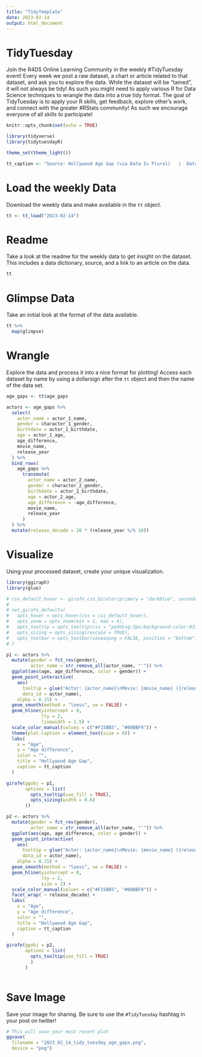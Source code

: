 ```yaml
---
title: "TidyTemplate"
date: 2023-02-14
output: html_document
---
```


# TidyTuesday

Join the R4DS Online Learning Community in the weekly #TidyTuesday event!
Every week we post a raw dataset, a chart or article related to that dataset, and ask you to explore the data.
While the dataset will be “tamed”, it will not always be tidy! As such you might need to apply various R for Data Science techniques to wrangle the data into a true tidy format.
The goal of TidyTuesday is to apply your R skills, get feedback, explore other’s work, and connect with the greater #RStats community!
As such we encourage everyone of all skills to participate!

```r

knitr::opts_chunk$set(echo = TRUE)

library(tidyverse)
library(tidytuesdayR)

theme_set(theme_light())

tt_caption <- "Source: Hollywood Age Gap (via Data Is Plural)   |  DataViz: Tony Galvan  |  Twitter: @GDataScience1  |  #TidyTuesday"

```

# Load the weekly Data

Download the weekly data and make available in the `tt` object.

```r

tt <- tt_load("2023-02-14")

```


# Readme

Take a look at the readme for the weekly data to get insight on the dataset.
This includes a data dictionary, source, and a link to an article on the data.

```r

tt

```


# Glimpse Data

Take an initial look at the format of the data available.

```r

tt %>% 
  map(glimpse)

```

# Wrangle

Explore the data and process it into a nice format for plotting! Access each dataset by name by using a dollarsign after the `tt` object and then the name of the data set.

```r

age_gaps <- tt$age_gaps

actors <- age_gaps %>%
  select(
    actor_name = actor_1_name,
    gender = character_1_gender,
    birthdate = actor_1_birthdate,
    age = actor_1_age,
    age_difference,
    movie_name,
    release_year
  ) %>%
  bind_rows(
    age_gaps %>%
      transmute(
        actor_name = actor_2_name,
        gender = character_2_gender,
        birthdate = actor_2_birthdate,
        age = actor_2_age,
        age_difference = -age_difference,
        movie_name,
        release_year
      )
  ) %>%
  mutate(release_decade = 10 * (release_year %/% 10))

```


# Visualize

Using your processed dataset, create your unique visualization.

```r

library(ggiraph)
library(glue)

# css_default_hover <- girafe_css_bicolor(primary = "darkblue", secondary = "black")
# 
# set_girafe_defaults(
#   opts_hover = opts_hover(css = css_default_hover),
#   opts_zoom = opts_zoom(min = 1, max = 4),
#   opts_tooltip = opts_tooltip(css = "padding:3px;background-color:#333333;color:white;"),
#   opts_sizing = opts_sizing(rescale = TRUE),
#   opts_toolbar = opts_toolbar(saveaspng = FALSE, position = "bottom", delay_mouseout = 5000)
# )

p1 <- actors %>%
  mutate(gender = fct_rev(gender),
         actor_name = str_remove_all(actor_name, "'")) %>%
  ggplot(aes(age, age_difference, color = gender)) +
  geom_point_interactive(
    aes(
      tooltip = glue("Actor: {actor_name}\nMovie: {movie_name} ({release_year})"), 
      data_id = actor_name),
    alpha = 0.15) +
  geom_smooth(method = "loess", se = FALSE) +
  geom_hline(yintercept = 0,
             lty = 2,
             linewidth = 1.5) +
  scale_color_manual(values = c("#F15BB5", "#00BBF9")) +
  theme(plot.caption = element_text(size = 6)) +
  labs(
    x = "Age",
    y = "Age difference",
    color = "",
    title = "Hollywood Age Gap",
    caption = tt_caption
  )

girafe(ggobj = p1,
       options = list(
         opts_tooltip(use_fill = TRUE),
         opts_sizing(width = 0.6)
       ))

```


```r

p2 <- actors %>%
  mutate(gender = fct_rev(gender),
         actor_name = str_remove_all(actor_name, "'")) %>%
  ggplot(aes(age, age_difference, color = gender)) +
  geom_point_interactive(
    aes(
      tooltip = glue("Actor: {actor_name}\nMovie: {movie_name} ({release_year})"), 
      data_id = actor_name),
    alpha = 0.15) +
  geom_smooth(method = "loess", se = FALSE) +
  geom_hline(yintercept = 0,
             lty = 2,
             size = 2) +
  scale_color_manual(values = c("#F15BB5", "#00BBF9")) +
  facet_wrap( ~ release_decade) +
  labs(
    x = "Age",
    y = "Age difference",
    color = "",
    title = "Hollywood Age Gap",
    caption = tt_caption
  )

girafe(ggobj = p2,
       options = list(
         opts_tooltip(use_fill = TRUE)
         )
       )
  
```

# Save Image

Save your image for sharing. Be sure to use the `#TidyTuesday` hashtag in your post on twitter! 

```r

# This will save your most recent plot
ggsave(
  filename = "2023_02_14_tidy_tuesday_age_gaps.png",
  device = "png")

```
